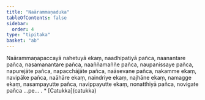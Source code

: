 ```yaml
---
title: "Naārammaṇaduka"
tableOfContents: false
sidebar:
  order: 4
type: "tipitaka"
basket: "ab"
---
```



<DynamicBreadcrumb />

<Division number="53">

<Paragraph number="253">
Naārammaṇapaccayā nahetuyā ekaṃ, naadhipatiyā pañca, naanantare pañca, nasamanantare pañca, naaññamaññe pañca, naupanissaye pañca, napurejāte pañca, napacchājāte pañca, naāsevane pañca, nakamme ekaṃ, navipāke pañca, naāhāre ekaṃ, naindriye ekaṃ, najhāne ekaṃ, namagge ekaṃ, nasampayutte pañca, navippayutte ekaṃ, nonatthiyā pañca, novigate pañca …pe… .

</Paragraph>
</Division>

<TableOfContents>
* [Catukka](catukka)
</TableOfContents>
